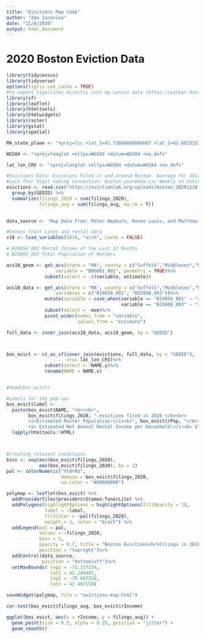 ```yaml
---
title: "Evictions Map Code"
author: "Zoe Iacovino"
date: "11/8/2020"
output: html_document
---
```



# 2020 Boston Eviction Data
```r
library(tidycensus)
library(tidyverse)
options(tigris_use_cache = TRUE)
#to import tigerlines directly into my census data (https://walker-data.com/tidycensus/articles/spatial-data.html)
library(sf)
library(leaflet)
library(htmltools)
library(htmlwidgets)
library(raster)
library(gstat)
library(spatial)

MA_state_plane <- "+proj=lcc +lat_1=41.71666666666667 +lat_2=42.68333333333333 +lat_0=41 +lon_0=-71.5 +x_0=200000 +y_0=750000 +ellps=GRS80 +units=m +no_defs "

WGS84 <- "+proj=longlat +ellps=WGS84 +datum=WGS84 +no_defs"

lat_lon_CRS <- "+proj=longlat +ellps=WGS84 +datum=WGS84 +no_defs"

```

```r
#Evictions Data: Evictions Filed in and around Boston. Average for 2012, 2013, 2015, 2016
#Last four digit naming convention: boston_yearmoda.csv Weekly on Saturdays, one week behind. 
evictions <- read.csv("https://evictionlab.org/uploads/boston_20201128.csv")%>%
  group_by(GEOID) %>% 
  summarize(filings_2020 = sum(filings_2020),
            filings_avg = sum(filings_avg, na.rm = T))
  

data_source <- 'Map Data From: Peter Hepburn, Renee Louis, and Matthew Desmond. Eviction Tracking System: Version 1.0. Princeton: Princeton University, 2020. <a href = "http://www.evictionlab.org">www.evictionlab.org</a>. and American Community Survey 5-Year Estimates, 2018'

#Census Tract Lines and rental data
v18 <- load_variables(2018, "acs5", cache = FALSE)

# B19054_001 Rental Income of the Last 12 Months
# B25008_003 Total Population of Renters

acs18_geom <- get_acs(state = "MA", county = c("Suffolk","Middlesex","Norfolk"), geography = "tract",
                  variable = "B00001_001", geometry = TRUE)%>%
              subset(select = -c(variable, estimate))

acs18_data <- get_acs(state = "MA", county = c("Suffolk","Middlesex","Norfolk"), geography = "tract",
                  variables = c("B19054_001", "B25008_003"))%>%
              mutate(variable = case_when(variable == "B19054_001" ~ "rIncome",
                                          variable == "B25008_003" ~ "rPop"))%>%
              subset(select = -moe)%>%
              pivot_wider(names_from = "variable",
                          values_from = "estimate")

full_data <- inner_join(acs18_data, acs18_geom, by = "GEOID")



bos_evict <- st_as_sf(inner_join(evictions, full_data, by = "GEOID"),
                      crs= lat_lon_CRS)%>%
              subset(select = -NAME.y)%>%
              rename(NAME = NAME.x)


#head(bos_evict)  


```


```r


#Labels for the pop-ups
bos_evict$label <- 
  paste(bos_evict$NAME, "<br><b>", 
        bos_evict$filings_2020, " evictions filed in 2020 </b><br> 
        <i>Estimated Renter Population:</i><b>", bos_evict$rPop, "</b><br>
        <i> Estimated Net Annual Rental Income per Household:</i><b> $",bos_evict$rIncome, "</b>") %>% 
  lapply(htmltools::HTML)



#Creating relevant conditions
bins <- seq(min(bos_evict$filings_2020),
            max(bos_evict$filings_2020), by = 1)
pal <- colorNumeric("YlOrRd", 
                    domain = bos_evict$filings_2020,
                    na.color = "#00000000")

polymap <- leaflet(bos_evict) %>%
  addProviderTiles(providers$Stamen.TonerLite) %>%
  addPolygons(highlightOptions = highlightOptions(fillOpacity = 1),
              label = ~label,
              fillColor = ~pal(filings_2020),
              weight = 1, color = "black") %>%
  addLegend(pal = pal, 
            values = ~filings_2020,
            bins = 5,
            opacity = 0.7, title = "Boston Evictions<br>Filings in 2020",
            position = "topright")%>%
  addControl(data_source,
             position = "bottomleft")%>%
  setMaxBounds( lng1 = -71.317234,
                lat1 = 42.249487,
                lng2 = -70.802250,
                lat2 = 42.467159)

saveWidget(polymap, file = "evictions-map.html")

```


```r


cor.test(bos_evict$filings_avg, bos_evict$rIncome)

ggplot(bos_evict, aes(x = rIncome, y = filings_avg)) +
  geom_point(size = 0.5, alpha = 0.25, position = "jitter") +
  geom_smooth() 

```

